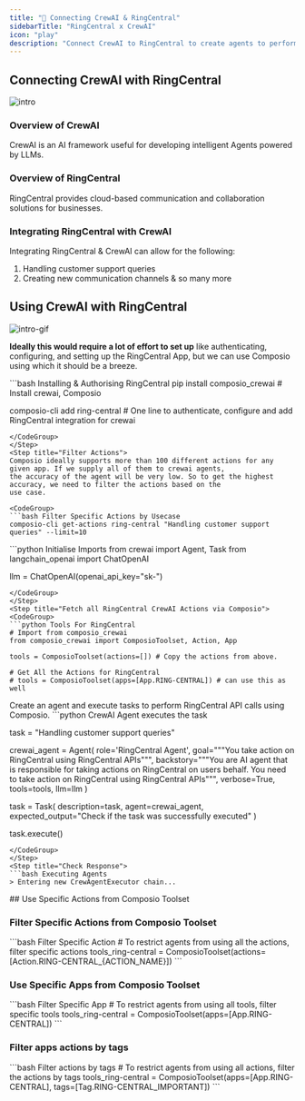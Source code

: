 ```yaml
---
title: "🚀 Connecting CrewAI & RingCentral"
sidebarTitle: "RingCentral x CrewAI"
icon: "play"
description: "Connect CrewAI to RingCentral to create agents to perform tasks using natural language"
---
```


## Connecting CrewAI with RingCentral
![intro](/media/intro.jpg)

### Overview of CrewAI

CrewAI is an AI framework useful for developing intelligent Agents powered by LLMs.

### Overview of RingCentral

RingCentral provides cloud-based communication and collaboration solutions for businesses.

### Integrating RingCentral with CrewAI

Integrating RingCentral & CrewAI can allow for the following:

1. Handling customer support queries
2. Creating new communication channels
& so many more

## Using CrewAI with RingCentral
![intro-gif](/media/intro.gif)
<Steps>
<Step title="Setting Up the Environment">

**Ideally this would require a lot of effort to set up** like authenticating, configuring, and setting up the RingCentral App, but we can use Composio using which it should be a breeze.

<CodeGroup>
```bash Installing & Authorising RingCentral
pip install composio_crewai # Install crewai, Composio 

composio-cli add ring-central # One line to authenticate, configure and add RingCentral integration for crewai
```
</CodeGroup>
</Step>
<Step title="Filter Actions">
Composio ideally supports more than 100 different actions for any given app. If we supply all of them to crewai agents, 
the accuracy of the agent will be very low. So to get the highest accuracy, we need to filter the actions based on the 
use case.

<CodeGroup>
```bash Filter Specific Actions by Usecase
composio-cli get-actions ring-central "Handling customer support queries" --limit=10
```
</CodeGroup>

</Step>
<Step title="Import Base Packages">

<CodeGroup>
```python Initialise Imports
from crewai import Agent, Task
from langchain_openai import ChatOpenAI

llm = ChatOpenAI(openai_api_key="sk-<OPENAI KEY>")
```
</CodeGroup>
</Step>
<Step title="Fetch all RingCentral CrewAI Actions via Composio">
<CodeGroup>
```python Tools For RingCentral
# Import from composio_crewai
from composio_crewai import ComposioToolset, Action, App

tools = ComposioToolset(actions=[]) # Copy the actions from above. 

# Get All the Actions for RingCentral
# tools = ComposioToolset(apps=[App.RING-CENTRAL]) # can use this as well
```
</CodeGroup>
</Step>
<Step title="Execute the Agent">
Create an agent and execute tasks to perform RingCentral API calls using Composio. 
<CodeGroup>
```python CrewAI Agent executes the task

task = "Handling customer support queries"

crewai_agent = Agent(
    role='RingCentral Agent',
    goal="""You take action on RingCentral using RingCentral APIs""",
    backstory="""You are AI agent that is responsible for taking actions on RingCentral on users behalf. You need to take action on RingCentral using RingCentral APIs""",
    verbose=True,
    tools=tools,
    llm=llm
)

task = Task(
    description=task,
    agent=crewai_agent,
    expected_output="Check if the task was successfully executed"
)

task.execute()
```
</CodeGroup>
</Step>
<Step title="Check Response">
```bash Executing Agents
> Entering new CrewAgentExecutor chain...
```
</Step>
</Steps>
## Use Specific Actions from Composio Toolset

### Filter Specific Actions from Composio Toolset

<CodeGroup>
```bash Filter Specific Action
# To restrict agents from using all the actions, filter specific actions
tools_ring-central = ComposioToolset(actions=[Action.RING-CENTRAL_{ACTION_NAME}])
```
</CodeGroup>

### Use Specific Apps from Composio Toolset
<CodeGroup>
```bash Filter Specific App
# To restrict agents from using all tools, filter specific tools
tools_ring-central = ComposioToolset(apps=[App.RING-CENTRAL])
```
</CodeGroup>

### Filter apps actions by tags 
<CodeGroup>
```bash Filter actions by tags
# To restrict agents from using all actions, filter the actions by tags
tools_ring-central = ComposioToolset(apps=[App.RING-CENTRAL], tags=[Tag.RING-CENTRAL_IMPORTANT])
```
</CodeGroup>